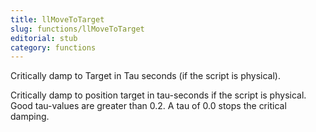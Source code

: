 ```yaml
---
title: llMoveToTarget
slug: functions/llMoveToTarget
editorial: stub
category: functions
---
```


<LSLFunction name="llMoveToTarget"/>

Critically damp to Target in Tau seconds (if the script is physical).

Critically damp to position target in tau-seconds if the script is physical. Good tau-values are greater than 0.2. A tau of 0.0 stops the critical damping.
